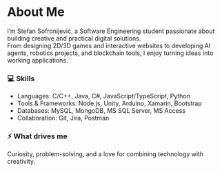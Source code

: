 # About Me

I’m Stefan Sofronijević, a Software Engineering student passionate about building creative and practical digital solutions.  
From designing 2D/3D games and interactive websites to developing AI agents, robotics projects, and blockchain tools, I enjoy turning ideas into working applications.

### 💻 Skills
- Languages: C/C++, Java, C#, JavaScript/TypeScript, Python  
- Tools & Frameworks: Node.js, Unity, Arduino, Xamarin, Bootstrap  
- Databases: MySQL, MongoDB, MS SQL Server, MS Access  
- Collaboration: Git, Jira, Postman  

### ⚡ What drives me
Curiosity, problem-solving, and a love for combining technology with creativity.  